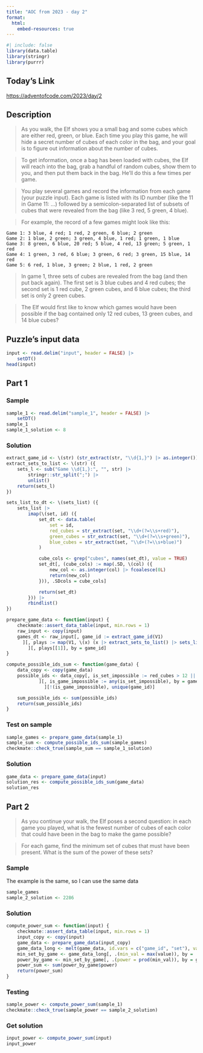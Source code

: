 ```yaml
---
title: "AOC from 2023 - day 2"
format:
  html:
    embed-resources: true
---
```


```r
#| include: false
library(data.table)
library(stringr)
library(purrr)
```

## Today's Link

<https://adventofcode.com/2023/day/2>

## Description

> As you walk, the Elf shows you a small bag and some cubes which are either red, green, or blue. Each time you play this game, he will hide a secret number of cubes of each color in the bag, and your goal is to figure out information about the number of cubes.

>To get information, once a bag has been loaded with cubes, the Elf will reach into the bag, grab a handful of random cubes, show them to you, and then put them back in the bag. He'll do this a few times per game.

>You play several games and record the information from each game (your puzzle input). Each game is listed with its ID number (like the 11 in Game 11: ...) followed by a semicolon-separated list of subsets of cubes that were revealed from the bag (like 3 red, 5 green, 4 blue).

>For example, the record of a few games might look like this:

```
Game 1: 3 blue, 4 red; 1 red, 2 green, 6 blue; 2 green
Game 2: 1 blue, 2 green; 3 green, 4 blue, 1 red; 1 green, 1 blue
Game 3: 8 green, 6 blue, 20 red; 5 blue, 4 red, 13 green; 5 green, 1 red
Game 4: 1 green, 3 red, 6 blue; 3 green, 6 red; 3 green, 15 blue, 14 red
Game 5: 6 red, 1 blue, 3 green; 2 blue, 1 red, 2 green
```

>In game 1, three sets of cubes are revealed from the bag (and then put back again). The first set is 3 blue cubes and 4 red cubes; the second set is 1 red cube, 2 green cubes, and 6 blue cubes; the third set is only 2 green cubes.

>The Elf would first like to know which games would have been possible if the bag contained only 12 red cubes, 13 green cubes, and 14 blue cubes?

## Puzzle's input data

```r
input <- read.delim("input", header = FALSE) |>
    setDT()
head(input)
```

## Part 1

### Sample 

```r
sample_1 <- read.delim("sample_1", header = FALSE) |>
    setDT()
sample_1
sample_1_solution <- 8
```

### Solution

```r
extract_game_id <- \(str) (str_extract(str, "\\d{1,}") |> as.integer())
extract_sets_to_list <- \(str) ({
    sets_l <- sub("Game \\d{1,}:", "", str) |>
        stringr::str_split(";") |>
        unlist()
    return(sets_l)
})

sets_list_to_dt <- \(sets_list) ({
    sets_list |>
        imap(\(set, id) ({
            set_dt <- data.table(
                set = id,
                red_cubes = str_extract(set, "\\d+(?=\\s+red)"),
                green_cubes = str_extract(set, "\\d+(?=\\s+green)"),
                blue_cubes = str_extract(set, "\\d+(?=\\s+blue)")
            )

            cube_cols <- grep("cubes", names(set_dt), value = TRUE)
            set_dt[, (cube_cols) := map(.SD, \(col) ({
                new_col <- as.integer(col) |> fcoalesce(0L)
                return(new_col)
            })), .SDcols = cube_cols]

            return(set_dt)
        })) |>
        rbindlist()
})

prepare_game_data <- function(input) {
    checkmate::assert_data_table(input, min.rows = 1)
    raw_input <- copy(input)
    games_dt <- raw_input[, game_id := extract_game_id(V1)
      ][, plays := map(V1, \(x) (x |> extract_sets_to_list() |> sets_list_to_dt()))
        ][, plays[[1]], by = game_id]
}

compute_possible_ids_sum <- function(game_data) {
    data_copy <- copy(game_data) 
    possible_ids <- data_copy[, is_set_impossible := red_cubes > 12 || green_cubes > 13 || blue_cubes > 14, by = .(game_id, set)
            ][, is_game_impossible := any(is_set_impossible), by = game_id
              ][!(is_game_impossible), unique(game_id)]

    sum_possible_ids <- sum(possible_ids)
    return(sum_possible_ids)
}
```

### Test on sample

```r
sample_games <- prepare_game_data(sample_1)
sample_sum <- compute_possible_ids_sum(sample_games)
checkmate::check_true(sample_sum == sample_1_solution)
```

### Solution


```r
game_data <- prepare_game_data(input)
solution_res <- compute_possible_ids_sum(game_data)
solution_res
```

## Part 2

>As you continue your walk, the Elf poses a second question: in each game you played, what is the fewest number of cubes of each color that could have been in the bag to make the game possible?

>For each game, find the minimum set of cubes that must have been present. What is the sum of the power of these sets?

### Sample 

The example is the same, so I can use the same data 

```r
sample_games
sample_2_solution <- 2286
```

### Solution

```r
compute_power_sum <- function(input) {
    checkmate::assert_data_table(input, min.rows = 1)
    input_copy <- copy(input)
    game_data <- prepare_game_data(input_copy)
    game_data_long <- melt(game_data, id.vars = c("game_id", "set"), variable.name = "cube_color")
    min_set_by_game <- game_data_long[, .(min_val = max(value)), by = .(game_id, cube_color)] |> setorder(game_id, cube_color)
    power_by_game <- min_set_by_game[, .(power = prod(min_val)), by = game_id]
    power_sum <- sum(power_by_game$power)
    return(power_sum)
}

```

### Testing 


```r
sample_power <- compute_power_sum(sample_1)
checkmate::check_true(sample_power == sample_2_solution)
```

### Get solution

```r
input_power <- compute_power_sum(input)
input_power
```